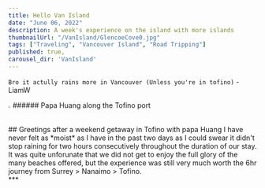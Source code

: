 ```yaml
---
title: Hello Van Island
date: "June 06, 2022"
description: A week's experience on the island with more islands
thumbnailUrl: "/VanIsland/GlencoeCove0.jpg"
tags: ["Traveling", "Vancouver Island", "Road Tripping"]
published: true,
carousel_dir: 'VanIsland'
---
```



`Bro it actully rains more in Vancouver (Unless you're in tofino)` - LiamW
  <div>
    <Image
      src={"/adventures/VanIsland/TofinoPortDad.jpg"}
      height="1%"
      width="1%"
      alt="thumbnail"
      layout="responsive"
    />
    ###### Papa Huang along the Tofino port
  </div>

<div>
  <div>
    ## Greetings after a weekend getaway in Tofino with papa Huang I have never
    felt as *moist* as I have in the past two days as I could swear it didn't
    stop raining for two hours consecutively throughout the duration of our
    stay. It was quite unforunate that we did not get to enjoy the full glory of
    the many beaches offered, but the experience was still very much worth the
    6hr journey from Surrey > Nanaimo > Tofino.
  </div>
  ***
</div>
